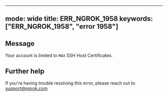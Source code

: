 
---
mode: wide
title: ERR_NGROK_1958
keywords: ["ERR_NGROK_1958", "error 1958"]
---

## Message
Your account is limited to `MAX` SSH Host Certificates.




## Further help
If you're having trouble resolving this error, please reach out to [support@ngrok.com](mailto:support@ngrok.com?subject=Help%20with%20ERR_NGROK_1958)

